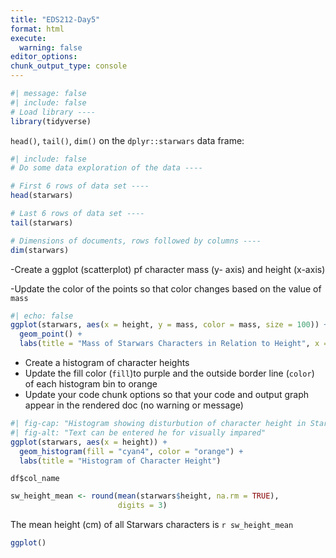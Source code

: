 ```yaml
---
title: "EDS212-Day5"
format: html
execute: 
  warning: false
editor_options: 
chunk_output_type: console
---
```


```r
#| message: false
#| include: false
# Load library ----
library(tidyverse)
```

`head()`, `tail()`, `dim()` on the `dplyr::starwars` data frame: 

```r
#| include: false
# Do some data exploration of the data ----

# First 6 rows of data set ----
head(starwars)

# Last 6 rows of data set ----
tail(starwars)

# Dimensions of documents, rows followed by columns ----
dim(starwars)

```

-Create a ggplot (scatterplot) pf character mass (y- axis) and height (x-axis)

-Update the color of the points so that color changes based on the value of `mass`
```r
#| echo: false
ggplot(starwars, aes(x = height, y = mass, color = mass, size = 100)) + 
  geom_point() + 
  labs(title = "Mass of Starwars Characters in Relation to Height", x = "Height (cm)", y = "Mass (kg)")
```

- Create a histogram of character heights 
- Update the fill color (`fill`)to purple and the outside border line (`color`) of each histogram bin to orange
- Update your code chunk options so that your code and output graph appear in the rendered doc (no warning or message)
```r
#| fig-cap: "Histogram showing disturbution of character height in Starwars"
#| fig-alt: "Text can be entered he for visually impared"
ggplot(starwars, aes(x = height)) + 
  geom_histogram(fill = "cyan4", color = "orange") + 
  labs(title = "Histogram of Character Height")
```

`df$col_name`

```r
sw_height_mean <- round(mean(starwars$height, na.rm = TRUE), 
                        digits = 3) 

```

The mean height (cm) of all Starwars characters is `r sw_height_mean`

```r
ggplot()

```



